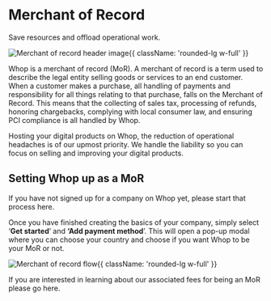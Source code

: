 
<HeroPattern />

<div className='lead'>

# Merchant of Record

Save resources and offload operational work.

![Merchant of record header image](https://i.imgur.com/LwZo9FE.png){{ className: 'rounded-lg w-full' }}

Whop is a merchant of record (MoR). A merchant of record is a term used to describe the legal entity selling goods or services to an end customer. When a customer makes a purchase, all handling of payments and responsibility for all things relating to that purchase, falls on the Merchant of Record. This means that the collecting of sales tax, processing of refunds, honoring chargebacks, complying with local consumer law, and ensuring PCI compliance is all handled by Whop. 

Hosting your digital products on Whop, the reduction of operational headaches is of our upmost priority. We handle the liability so you can focus on selling and improving your digital products.

## Setting Whop up as a MoR

If you have not signed up for a company on Whop yet, please start that process here. 

Once you have finished creating the basics of your company, simply select ‘**Get started**’ and **‘Add payment method**’. This will open a pop-up modal where you can choose your country and choose if you want Whop to be your MoR or not.

![Merchant of record flow ](https://i.imgur.com/w7LPYSN.gif){{ className: 'rounded-lg w-full' }}

If you are interested in learning about our associated fees for being an MoR please go here. 

</div>